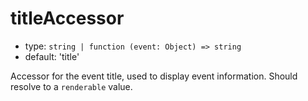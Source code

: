 
# titleAccessor

- type: `string | function (event: Object) => string`
- default: 'title'

Accessor for the event title, used to display event information. Should resolve to a `renderable` value.

<Story id="props--title-accessor" />
